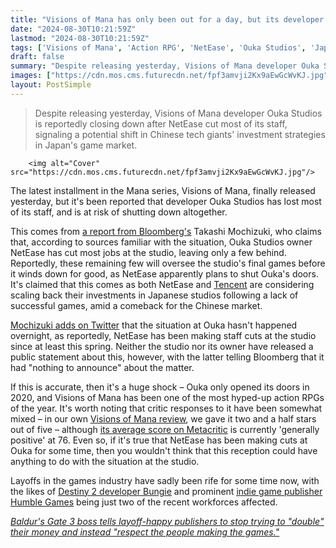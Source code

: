 ```yaml
---
title: "Visions of Mana has only been out for a day, but its developer has reportedly lost most of its staff and is at risk of shutdown"
date: "2024-08-30T10:21:59Z"
lastmod: "2024-08-30T10:21:59Z"
tags: ['Visions of Mana', 'Action RPG', 'NetEase', 'Ouka Studios', 'Japanese Game Development', 'Game Industry Layoffs']
draft: false
summary: "Despite releasing yesterday, Visions of Mana developer Ouka Studios is reportedly closing down after NetEase cut most of its staff, signaling a potential shift in Chinese tech giants' investment strategies in Japan's game market."
images: ["https://cdn.mos.cms.futurecdn.net/fpf3amvji2Kx9aEwGcWvKJ.jpg"]
layout: PostSimple
---
```

> Despite releasing yesterday, Visions of Mana developer Ouka Studios is reportedly closing down after NetEase cut most of its staff, signaling a potential shift in Chinese tech giants' investment strategies in Japan's game market.


        <img alt="Cover" src="https://cdn.mos.cms.futurecdn.net/fpf3amvji2Kx9aEwGcWvKJ.jpg"/>
        
The latest installment in the Mana series, Visions of Mana, finally released yesterday, but it's been reported that developer Ouka Studios has lost most of its staff, and is at risk of shutting down altogether.

This comes from [<u>a report from Bloomberg's</u>](https://www.bloomberg.com/news/articles/2024-08-30/tencent-netease-rethink-japan-approach-as-game-strategy-stalls?accessToken=eyJhbGciOiJIUzI1NiIsInR5cCI6IkpXVCJ9.eyJzb3VyY2UiOiJTdWJzY3JpYmVyR2lmdGVkQXJ0aWNsZSIsImlhdCI6MTcyNDk3ODYwMSwiZXhwIjoxNzI1NTgzNDAxLCJhcnRpY2xlSWQiOiJTSVVYOExUMVVNMFcwMCIsImJjb25uZWN0SWQiOiJBRDcxOUY5NDBGRTk0MzNBOERCNzI2OEJDOTY3NzY3QyJ9.NXgxdAhnQilzn9xmn3yS-AAgzBHV84_10DD-MHWBs7M) Takashi Mochizuki, who claims that, according to sources familiar with the situation, Ouka Studios owner NetEase has cut most jobs at the studio, leaving only a few behind. Reportedly, these remaining few will oversee the studio's final games before it winds down for good, as NetEase apparently plans to shut Ouka's doors. It's claimed that this comes as both NetEase and [Tencent](https://www.gamesradar.com/tag/tencent/) are considering scaling back their investments in Japanese studios following a lack of successful games, amid a comeback for the Chinese market.

[<u>Mochizuki adds on Twitter</u>](https://x.com/6d6f636869/status/1829342570042048776) that the situation at Ouka hasn't happened overnight, as reportedly, NetEase has been making staff cuts at the studio since at least this spring. Neither the studio nor its owner have released a public statement about this, however, with the latter telling Bloomberg that it had "nothing to announce" about the matter. 

If this is accurate, then it's a huge shock – Ouka only opened its doors in 2020, and Visions of Mana has been one of the most hyped-up action RPGs of the year. It's worth noting that critic responses to it have been somewhat mixed – in our own [<u>Visions of Mana review</u>](https://www.gamesradar.com/games/action-rpg/visions-of-mana-review/), we gave it two and a half stars out of five – although [<u>its average score on Metacritic</u>](https://www.metacritic.com/game/visions-of-mana/) is currently 'generally positive' at 76. Even so, if it's true that NetEase has been making cuts at Ouka for some time, then you wouldn't think that this reception could have anything to do with the situation at the studio.

Layoffs in the games industry have sadly been rife for some time now, with the likes of [<u>Destiny 2 developer Bungie</u>](https://www.gamesradar.com/games/fps/destiny-2-and-marathon-plans-got-overly-ambitious-so-bungie-is-firing-220-people-and-spinning-out-a-sci-fi-action-game-to-form-a-new-studio-within-playstation/) and prominent [<u>indie game publisher Humble Games</u>](https://www.gamesradar.com/games/ign-owner-reportedly-closes-humble-games-publisher-of-wildly-popular-indie-games-like-coral-island-unpacking-signalis-and-forager/) being just two of the recent workforces affected.

[<u><em>Baldur's Gate 3 boss tells layoff-happy publishers to stop trying to "double" their money and instead "respect the people making the games."</em></u>](https://www.gamesradar.com/baldurs-gate-3-boss-tells-layoff-happy-publishers-to-stop-trying-to-double-their-money-and-instead-respect-the-people-making-the-games/)
        
